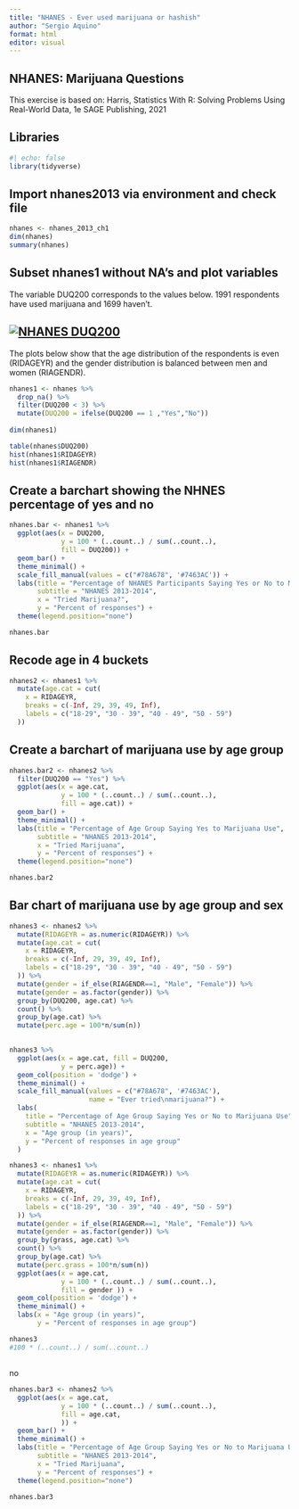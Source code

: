 ```yaml
---
title: "NHANES - Ever used marijuana or hashish"
author: "Sergio Aquino"
format: html
editor: visual
---
```


## NHANES: Marijuana Questions

This exercise is based on: Harris, Statistics With R: Solving Problems Using Real-World Data, 1e SAGE Publishing, 2021

## Libraries

```r
#| echo: false
library(tidyverse)
```

## Import nhanes2013 via environment and check file

```r
nhanes <- nhanes_2013_ch1
dim(nhanes)
summary(nhanes)
```

## Subset nhanes1 without NA's and plot variables

The variable DUQ200 corresponds to the values below. 1991 respondents have used marijuana and 1699 haven't.

## [![NHANES DUQ200](images/DUQ200.png)](https://www.cdc.gov/nchs/nhanes/index.htm)

The plots below show that the age distribution of the respondents is even (RIDAGEYR) and the gender distribution is balanced between men and women (RIAGENDR).

```r
nhanes1 <- nhanes %>% 
  drop_na() %>%
  filter(DUQ200 < 3) %>% 
  mutate(DUQ200 = ifelse(DUQ200 == 1 ,"Yes","No"))
  
dim(nhanes1)

table(nhanes$DUQ200)
hist(nhanes1$RIDAGEYR)
hist(nhanes1$RIAGENDR)
```

## Create a barchart showing the NHNES percentage of yes and no

```r
nhanes.bar <- nhanes1 %>%
  ggplot(aes(x = DUQ200,
             y = 100 * (..count..) / sum(..count..),
             fill = DUQ200)) +
  geom_bar() +
  theme_minimal() +
  scale_fill_manual(values = c("#78A678", '#7463AC')) +
  labs(title = "Percentage of NHANES Participants Saying Yes or No to Marijuana Use",
       subtitle = "NHANES 2013-2014",
       x = "Tried Marijuana?",
       y = "Percent of responses") +
  theme(legend.position="none")

nhanes.bar
```

## Recode age in 4 buckets

```r
nhanes2 <- nhanes1 %>%
  mutate(age.cat = cut(
    x = RIDAGEYR,
    breaks = c(-Inf, 29, 39, 49, Inf),
    labels = c("18-29", "30 - 39", "40 - 49", "50 - 59")
  )) 
```

## Create a barchart of marijuana use by age group

```r
nhanes.bar2 <- nhanes2 %>%
  filter(DUQ200 == "Yes") %>% 
  ggplot(aes(x = age.cat,
             y = 100 * (..count..) / sum(..count..),
             fill = age.cat)) +
  geom_bar() +
  theme_minimal() +
  labs(title = "Percentage of Age Group Saying Yes to Marijuana Use",
       subtitle = "NHANES 2013-2014",
       x = "Tried Marijuana",
       y = "Percent of responses") +
  theme(legend.position="none")

nhanes.bar2
```

## Bar chart of marijuana use by age group and sex

```r
nhanes3 <- nhanes2 %>%
  mutate(RIDAGEYR = as.numeric(RIDAGEYR)) %>%
  mutate(age.cat = cut(
    x = RIDAGEYR,
    breaks = c(-Inf, 29, 39, 49, Inf),
    labels = c("18-29", "30 - 39", "40 - 49", "50 - 59")
  )) %>% 
  mutate(gender = if_else(RIAGENDR==1, "Male", "Female")) %>%
  mutate(gender = as.factor(gender)) %>% 
  group_by(DUQ200, age.cat) %>%
  count() %>% 
  group_by(age.cat) %>%
  mutate(perc.age = 100*n/sum(n))
  
```

```r
nhanes3 %>%
  ggplot(aes(x = age.cat, fill = DUQ200,
             y = perc.age)) +
  geom_col(position = 'dodge') +
  theme_minimal() +
  scale_fill_manual(values = c("#78A678", '#7463AC'),
                    name = "Ever tried\nmarijuana?") +
  labs(
    title = "Percentage of Age Group Saying Yes or No to Marijuana Use",
    subtitle = "NHANES 2013-2014",
    x = "Age group (in years)",
    y = "Percent of responses in age group"
  )
```

```r
nhanes3 <- nhanes1 %>%
  mutate(RIDAGEYR = as.numeric(RIDAGEYR)) %>%
  mutate(age.cat = cut(
    x = RIDAGEYR,
    breaks = c(-Inf, 29, 39, 49, Inf),
    labels = c("18-29", "30 - 39", "40 - 49", "50 - 59")
  )) %>% 
  mutate(gender = if_else(RIAGENDR==1, "Male", "Female")) %>%
  mutate(gender = as.factor(gender)) %>%
  group_by(grass, age.cat) %>%
  count() %>%
  group_by(age.cat) %>%
  mutate(perc.grass = 100*n/sum(n))
  ggplot(aes(x = age.cat, 
             y = 100 * (..count..) / sum(..count..),
             fill = gender )) +
  geom_col(position = 'dodge') +
  theme_minimal() +
  labs(x = "Age group (in years)",
       y = "Percent of responses in age group")

nhanes3
#100 * (..count..) / sum(..count..)
```

## 

no

```r
nhanes.bar3 <- nhanes2 %>%
  ggplot(aes(x = age.cat,
             y = 100 * (..count..) / sum(..count..),
             fill = age.cat,
             )) +
  geom_bar() +
  theme_minimal() +
  labs(title = "Percentage of Age Group Saying Yes or No to Marijuana Use",
       subtitle = "NHANES 2013-2014",
       x = "Tried Marijuana",
       y = "Percent of responses") +
  theme(legend.position="none")

nhanes.bar3
```
